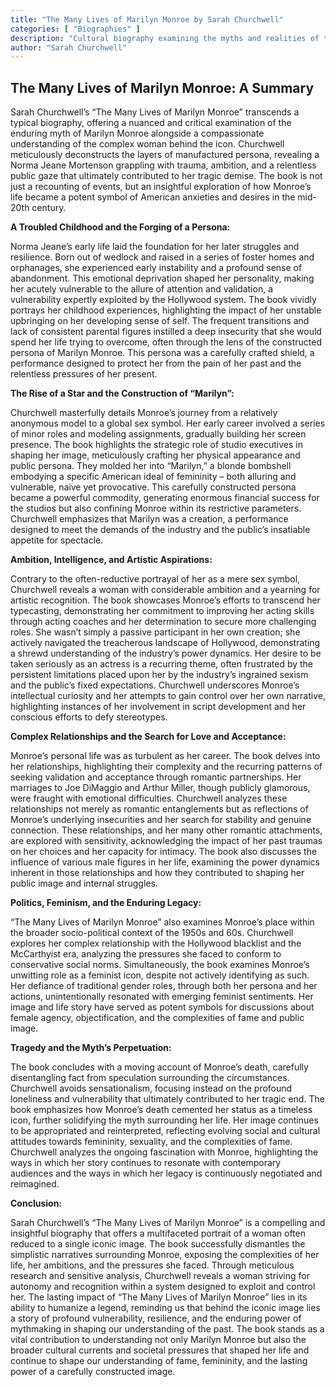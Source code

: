 ```yaml
---
title: "The Many Lives of Marilyn Monroe by Sarah Churchwell"
categories: [ "Biographies" ]
description: "Cultural biography examining the myths and realities of the Hollywood icon"
author: "Sarah Churchwell"
---
```

## The Many Lives of Marilyn Monroe: A Summary

Sarah Churchwell's "The Many Lives of Marilyn Monroe" transcends a typical biography, offering a nuanced and critical examination of the enduring myth of Marilyn Monroe alongside a compassionate understanding of the complex woman behind the icon.  Churchwell meticulously deconstructs the layers of manufactured persona, revealing a Norma Jeane Mortenson grappling with trauma, ambition, and a relentless public gaze that ultimately contributed to her tragic demise.  The book is not just a recounting of events, but an insightful exploration of how Monroe's life became a potent symbol of American anxieties and desires in the mid-20th century.

**A Troubled Childhood and the Forging of a Persona:**

Norma Jeane's early life laid the foundation for her later struggles and resilience.  Born out of wedlock and raised in a series of foster homes and orphanages, she experienced early instability and a profound sense of abandonment. This emotional deprivation shaped her personality, making her acutely vulnerable to the allure of attention and validation, a vulnerability expertly exploited by the Hollywood system.  The book vividly portrays her childhood experiences, highlighting the impact of her unstable upbringing on her developing sense of self. The frequent transitions and lack of consistent parental figures instilled a deep insecurity that she would spend her life trying to overcome, often through the lens of the constructed persona of Marilyn Monroe.  This persona was a carefully crafted shield, a performance designed to protect her from the pain of her past and the relentless pressures of her present.

**The Rise of a Star and the Construction of "Marilyn":**

Churchwell masterfully details Monroe's journey from a relatively anonymous model to a global sex symbol.  Her early career involved a series of minor roles and modeling assignments, gradually building her screen presence.  The book highlights the strategic role of studio executives in shaping her image, meticulously crafting her physical appearance and public persona.  They molded her into "Marilyn," a blonde bombshell embodying a specific American ideal of femininity – both alluring and vulnerable, naive yet provocative.  This carefully constructed persona became a powerful commodity, generating enormous financial success for the studios but also confining Monroe within its restrictive parameters.  Churchwell emphasizes that Marilyn was a creation, a performance designed to meet the demands of the industry and the public’s insatiable appetite for spectacle.

**Ambition, Intelligence, and Artistic Aspirations:**

Contrary to the often-reductive portrayal of her as a mere sex symbol, Churchwell reveals a woman with considerable ambition and a yearning for artistic recognition.  The book showcases Monroe's efforts to transcend her typecasting, demonstrating her commitment to improving her acting skills through acting coaches and her determination to secure more challenging roles.  She wasn't simply a passive participant in her own creation; she actively navigated the treacherous landscape of Hollywood, demonstrating a shrewd understanding of the industry’s power dynamics.  Her desire to be taken seriously as an actress is a recurring theme, often frustrated by the persistent limitations placed upon her by the industry's ingrained sexism and the public's fixed expectations.  Churchwell underscores Monroe's intellectual curiosity and her attempts to gain control over her own narrative, highlighting instances of her involvement in script development and her conscious efforts to defy stereotypes.

**Complex Relationships and the Search for Love and Acceptance:**

Monroe's personal life was as turbulent as her career.  The book delves into her relationships, highlighting their complexity and the recurring patterns of seeking validation and acceptance through romantic partnerships.  Her marriages to Joe DiMaggio and Arthur Miller, though publicly glamorous, were fraught with emotional difficulties.  Churchwell analyzes these relationships not merely as romantic entanglements but as reflections of Monroe's underlying insecurities and her search for stability and genuine connection.  These relationships, and her many other romantic attachments, are explored with sensitivity, acknowledging the impact of her past traumas on her choices and her capacity for intimacy.  The book also discusses the influence of various male figures in her life, examining the power dynamics inherent in those relationships and how they contributed to shaping her public image and internal struggles.


**Politics, Feminism, and the Enduring Legacy:**

"The Many Lives of Marilyn Monroe" also examines Monroe's place within the broader socio-political context of the 1950s and 60s.  Churchwell explores her complex relationship with the Hollywood blacklist and the McCarthyist era, analyzing the pressures she faced to conform to conservative social norms.  Simultaneously, the book examines Monroe's unwitting role as a feminist icon, despite not actively identifying as such. Her defiance of traditional gender roles, through both her persona and her actions, unintentionally resonated with emerging feminist sentiments.  Her image and life story have served as potent symbols for discussions about female agency, objectification, and the complexities of fame and public image.

**Tragedy and the Myth's Perpetuation:**

The book concludes with a moving account of Monroe's death, carefully disentangling fact from speculation surrounding the circumstances.  Churchwell avoids sensationalism, focusing instead on the profound loneliness and vulnerability that ultimately contributed to her tragic end.  The book emphasizes how Monroe's death cemented her status as a timeless icon, further solidifying the myth surrounding her life.  Her image continues to be appropriated and reinterpreted, reflecting evolving social and cultural attitudes towards femininity, sexuality, and the complexities of fame.  Churchwell analyzes the ongoing fascination with Monroe, highlighting the ways in which her story continues to resonate with contemporary audiences and the ways in which her legacy is continuously negotiated and reimagined.

**Conclusion:**

Sarah Churchwell's "The Many Lives of Marilyn Monroe" is a compelling and insightful biography that offers a multifaceted portrait of a woman often reduced to a single iconic image.  The book successfully dismantles the simplistic narratives surrounding Monroe, exposing the complexities of her life, her ambitions, and the pressures she faced.  Through meticulous research and sensitive analysis, Churchwell reveals a woman striving for autonomy and recognition within a system designed to exploit and control her.  The lasting impact of "The Many Lives of Marilyn Monroe" lies in its ability to humanize a legend, reminding us that behind the iconic image lies a story of profound vulnerability, resilience, and the enduring power of mythmaking in shaping our understanding of the past. The book stands as a vital contribution to understanding not only Marilyn Monroe but also the broader cultural currents and societal pressures that shaped her life and continue to shape our understanding of fame, femininity, and the lasting power of a carefully constructed image.

